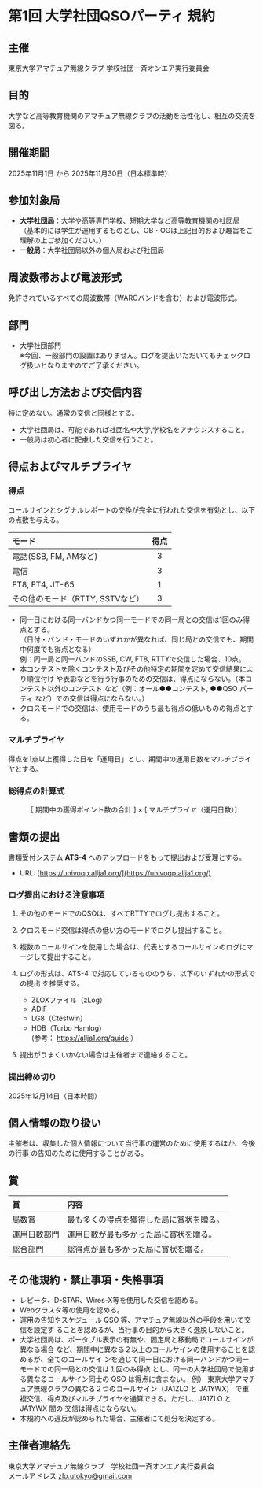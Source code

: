 

# 第1回 大学社団QSOパーティ 規約

## 主催

東京大学アマチュア無線クラブ 学校社団一斉オンエア実行委員会

## 目的

大学など高等教育機関のアマチュア無線クラブの活動を活性化し、相互の交流を図る。

## 開催期間

2025年11月1日 から 2025年11月30日（日本標準時）

## 参加対象局

- **大学社団局**：大学や高等専門学校、短期大学など高等教育機関の社団局  
  （基本的には学生が運用するものとし、OB・OGは上記目的および趣旨をご理解の上ご参加ください。）
- **一般局**：大学社団局以外の個人局および社団局

## 周波数帯および電波形式

免許されているすべての周波数帯（WARCバンドを含む）および電波形式。

## 部門

- 大学社団部門  
  ※今回、一般部門の設置はありません。ログを提出いただいてもチェックログ扱いとなりますのでご了承ください。

## 呼び出し方法および交信内容

特に定めない。通常の交信と同様とする。
- 大学社団局は、可能であれば社団名や大学,学校名をアナウンスすること。
- 一般局は初心者に配慮した交信を行うこと。

## 得点およびマルチプライヤ

### 得点

コールサインとシグナルレポートの交換が完全に行われた交信を有効とし、以下の点数を与える。

| モード                                  | 得点 |
| :-------------------------------------- | :--: |
| 電話(SSB, FM, AMなど)                        |  3   |
| 電信                     |  3   |
| FT8, FT4, JT-65 |  1   |
| その他のモード（RTTY, SSTVなど）            |  3   |

- 同一日における同一バンドかつ同一モードでの同一局との交信は1回のみ得点とする。  
  （日付・バンド・モードのいずれかが異なれば、同じ局との交信でも、期間中何度でも得点となる）  
  例：同一局と同一バンドのSSB, CW, FT8, RTTYで交信した場合、10点。
- 本コンテストを除くコンテスト及びその他特定の期間を定めて交信結果により順位付け
や表彰などを行う行事のための交信は、得点にならない。（本コンテスト以外のコンテスト
など（例：オール●●コンテスト, ●●QSO パーティ など）での交信は得点にならない。）
- クロスモードでの交信は、使用モードのうち最も得点の低いものの得点とする。

### マルチプライヤ

得点を1点以上獲得した日を「運用日」とし、期間中の運用日数をマルチプライヤとする。

### 総得点の計算式
<div style="text-align: center;">
［ 期間中の獲得ポイント数の合計 ] × [ マルチプライヤ（運用日数）]
</div>

## 書類の提出

書類受付システム **ATS-4** へのアップロードをもって提出および受理とする。

- URL: [https://univoqp.allja1.org/](https://univoqp.allja1.org/)

### ログ提出における注意事項

1. その他のモードでのQSOは、すべてRTTYでログし提出すること。
2. クロスモード交信は得点の低い方のモードでログし提出すること。
3. 複数のコールサインを使用した場合は、代表とするコールサインのログにマージして提出すること。
4. ログの形式は、ATS-4 で対応しているもののうち、以下のいずれかの形式での提出
を推奨する。
   - ZLOXファイル（zLog）
   - ADIF
   - LG8（Ctestwin）
   - HDB（Turbo Hamlog）  
(参考： https://allja1.org/guide ）

5. 提出がうまくいかない場合は主催者まで連絡すること。

### 提出締め切り

2025年12月14日（日本時間）

## 個人情報の取り扱い

主催者は、収集した個人情報について当行事の運営のために使用するほか、今後の行事
の告知のために使用することがある。

## 賞

|賞          |内容                                   |
| :----------- | :--------------------------------------- |
| 局数賞       | 最も多くの得点を獲得した局に賞状を贈る。 |
| 運用日数部門 | 運用日数が最も多かった局に賞状を贈る。   |
| 総合部門     | 総得点が最も多かった局に賞状を贈る。     |

## その他規約・禁止事項・失格事項

- レピータ、D-STAR、Wires-X等を使用した交信を認める。
- Webクラスタ等の使用を認める。
- 運用の告知やスケジュール QSO 等、アマチュア無線以外の手段を用いて交信を設定す
ることを認めるが、当行事の目的から大きく逸脱しないこと。
- 大学社団局は、ポータブル表示の有無や、固定局と移動局でコールサインが異なる場合
など、期間中に異なる２以上のコールサインの使用することを認めるが、全てのコールサイ
ンを通じて同一日における同一バンドかつ同一モードでの同一局との交信は１回のみ得点
とし、同一の大学社団局で使用する異なるコールサイン同士の QSO は得点に含まない。
例） 東京大学アマチュア無線クラブの異なる２つのコールサイン（JA1ZLO と JA1YWX）
で重複交信、得点及びマルチプライヤを通算できる。ただし、JA1ZLO と JA1YWX 間の
交信は得点にならない。
- 本規約への違反が認められた場合、主催者にて処分を決定する。

## 主催者連絡先

東京大学アマチュア無線クラブ　学校社団一斉オンエア実行委員会  
メールアドレス zlo.utokyo@gmail.com
